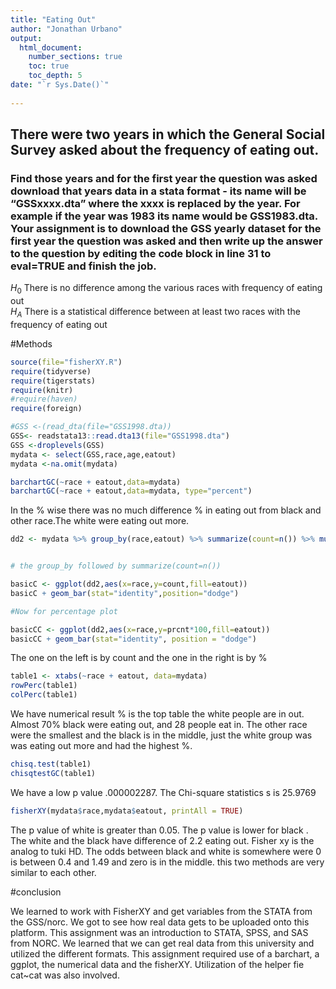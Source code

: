 ```yaml
---
title: "Eating Out"
author: "Jonathan Urbano"
output: 
  html_document:
    number_sections: true
    toc: true
    toc_depth: 5
date: "`r Sys.Date()`"    
    
---
```



## There were two years in which the General Social Survey asked about the frequency of eating out.
### Find those years and for the first year the question was asked download that years data in a stata format - its name will be "GSSxxxx.dta" where the xxxx is replaced by the year.  For example if the year was 1983 its name would be GSS1983.dta. Your assignment is to download the GSS yearly dataset for the first year the question was asked and then  write up the answer to the question by editing the  code block in line 31 to eval=TRUE and finish the job. 

$H_0$ There is no difference among the various races with frequency of eating out  
$H_A$ There is a statistical difference between at least two races with the frequency of eating out  


#Methods

```r
source(file="fisherXY.R")
require(tidyverse)
require(tigerstats)
require(knitr)
#require(haven)
require(foreign)
```

```r
#GSS <-(read_dta(file="GSS1998.dta))
GSS<- readstata13::read.dta13(file="GSS1998.dta")
GSS <-droplevels(GSS)
mydata <- select(GSS,race,age,eatout)
mydata <-na.omit(mydata)
```







```r
barchartGC(~race + eatout,data=mydata)
barchartGC(~race + eatout,data=mydata, type="percent")

```

In the % wise there was no much difference % in eating out from black and other race.The white were eating out more.




```r
dd2 <- mydata %>% group_by(race,eatout) %>% summarize(count=n()) %>% mutate(prcnt=count/sum(count))


# the group_by followed by summarize(count=n())

basicC <- ggplot(dd2,aes(x=race,y=count,fill=eatout))
basicC + geom_bar(stat="identity",position="dodge")

#Now for percentage plot

basicCC <- ggplot(dd2,aes(x=race,y=prcnt*100,fill=eatout)) 
basicCC + geom_bar(stat="identity", position = "dodge")
```


The one on the left is by count and the one in the right is by %







```r
table1 <- xtabs(~race + eatout, data=mydata)
rowPerc(table1)
colPerc(table1)
```
We have numerical result % is the top table the white people are in out. Almost 70% black were eating out, and 28 people eat in. The other race were the smallest and the black is in the middle, just the white group was was eating out more and had the highest %.







```r
chisq.test(table1)
chisqtestGC(table1)
```
We have a low p value .000002287. The Chi-square statistics s is 25.9769







```r
fisherXY(mydata$race,mydata$eatout, printAll = TRUE)
```
The p value of white is greater than 0.05. The p value is lower for black . The white and the black have difference of 2.2 eating out. Fisher xy is the analog to tuki HD. The odds between black and white is somewhere were 0 is between 0.4 and 1.49 and zero is in the middle. this two methods are very similar to each other.





#conclusion 

We learned to work with FisherXY and get variables from the STATA from the GSS/norc. We got to see how real data gets to be uploaded onto this platform. This assignment was an introduction to STATA, SPSS, and SAS from NORC. We learned that we can get real data from this university and utilized the different formats. This assignment required use of a barchart, a ggplot, the numerical data and the fisherXY. Utilization of the helper fie cat~cat was also involved.


